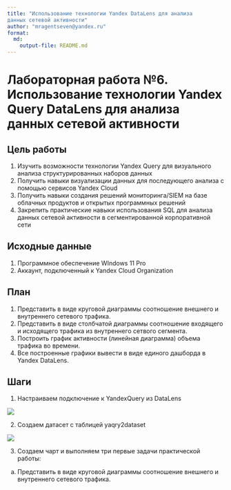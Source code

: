 ```yaml
---
title: "Использование технологии Yandex DataLens для анализа
данных сетевой активности"
author: "mragentseven@yandex.ru"
format: 
  md:
    output-file: README.md
---
```


# Лабораторная работа №6. Использование технологии Yandex Query DataLens для анализа данных сетевой активности

## Цель работы

1. Изучить возможности технологии Yandex Query для визуального анализа структурированных наборов данных
2. Получить навыки визуализации данных для последующего анализа с помощью сервисов Yandex Cloud
3. Получить навыки создания решений мониторинга/SIEM на базе облачных продуктов и открытых программных решений
4. Закрепить практические навыки использования SQL для анализа данных сетевой активности в сегментированной корпоративной сети

## Исходные данные

1. Программное обеспечение WIndows 11 Pro
2. Аккаунт, подключенный к Yandex Cloud Organization

## План

1. Представить в виде круговой диаграммы соотношение внешнего и внутреннего сетевого трафика.
2. Представить в виде столбчатой диаграммы соотношение входящего и исходящего трафика из внутреннего сетвого сегмента.
3. Построить график активности (линейная диаграмма) объема трафика во времени.
4. Все построенные графики вывести в виде единого дашборда в Yandex DataLens.

## Шаги

1. Настраиваем подключение к YandexQuery из DataLens

![](img/1.png)

2. Создаем датасет с таблицей yaqry2dataset

![](img/2.png)


3. Создаем чарт и выполняем три первые задачи практической работы:

  a. Представить в виде круговой диаграммы соотношение внешнего и внутреннего сетевого трафика.




































































